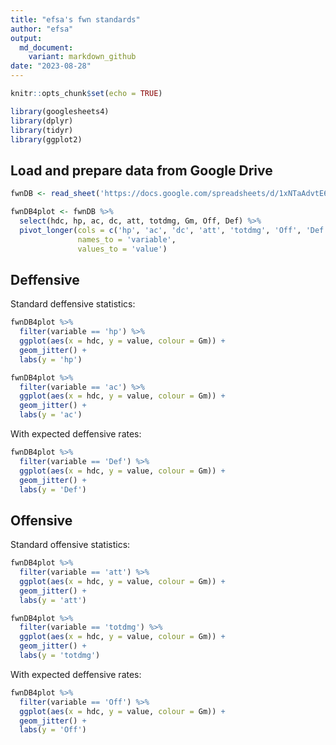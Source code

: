 ```yaml
---
title: "efsa's fwn standards"
author: "efsa"
output:
  md_document:
    variant: markdown_github
date: "2023-08-28"
---
```


```r
knitr::opts_chunk$set(echo = TRUE)

library(googlesheets4)
library(dplyr)
library(tidyr)
library(ggplot2)
```

## Load and prepare data from Google Drive

```r
fwnDB <- read_sheet('https://docs.google.com/spreadsheets/d/1xNTaAdvtE6mzDjzXhSQeA5TbIZo3pFzNen6mlMcThRA/edit#gid=1451095377')

fwnDB4plot <- fwnDB %>%
  select(hdc, hp, ac, dc, att, totdmg, Gm, Off, Def) %>%
  pivot_longer(cols = c('hp', 'ac', 'dc', 'att', 'totdmg', 'Off', 'Def'),
               names_to = 'variable',
               values_to = 'value')  

```

## Deffensive

Standard deffensive statistics:

```r

fwnDB4plot %>%
  filter(variable == 'hp') %>%
  ggplot(aes(x = hdc, y = value, colour = Gm)) +
  geom_jitter() +
  labs(y = 'hp')

fwnDB4plot %>%
  filter(variable == 'ac') %>%
  ggplot(aes(x = hdc, y = value, colour = Gm)) +
  geom_jitter() +
  labs(y = 'ac')

```

With expected deffensive rates:

```r

fwnDB4plot %>%
  filter(variable == 'Def') %>%
  ggplot(aes(x = hdc, y = value, colour = Gm)) +
  geom_jitter() +
  labs(y = 'Def')

```

## Offensive

Standard offensive statistics:

```r

fwnDB4plot %>%
  filter(variable == 'att') %>%
  ggplot(aes(x = hdc, y = value, colour = Gm)) +
  geom_jitter() +
  labs(y = 'att')

fwnDB4plot %>%
  filter(variable == 'totdmg') %>%
  ggplot(aes(x = hdc, y = value, colour = Gm)) +
  geom_jitter() +
  labs(y = 'totdmg')

```

With expected deffensive rates:

```r

fwnDB4plot %>%
  filter(variable == 'Off') %>%
  ggplot(aes(x = hdc, y = value, colour = Gm)) +
  geom_jitter() +
  labs(y = 'Off')

```
